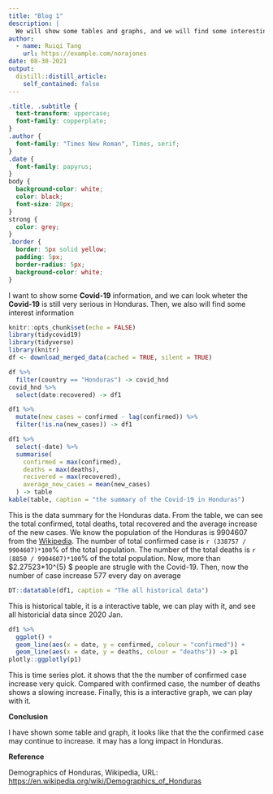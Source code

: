 ```yaml
---
title: "Blog 1"
description: |
  We will show some tables and graphs, and we will find some interesting finding from those tables and graphs
author:
  - name: Ruiqi Tang
    url: https://example.com/norajones
date: 08-30-2021
output:
  distill::distill_article:
    self_contained: false
---
```


```css
.title, .subtitle {
  text-transform: uppercase;
  font-family: copperplate;
}
.author {
  font-family: "Times New Roman", Times, serif;
}
.date {
  font-family: papyrus;
}
body {
  background-color: white;
  color: black;
  font-size: 20px;
}
strong {
  color: grey;
}
.border {
  border: 5px solid yellow;
  padding: 5px;
  border-radius: 5px;
  background-color: white;
}

```

I want to show some __Covid-19__ information, and we can look wheter the __Covid-19__ is still very serious in Honduras. Then, we also will find some interest information

```r
knitr::opts_chunk$set(echo = FALSE)
library(tidycovid19)
library(tidyverse)
library(knitr)
df <- download_merged_data(cached = TRUE, silent = TRUE)

df %>%
  filter(country == "Honduras") -> covid_hnd
covid_hnd %>%
  select(date:recovered) -> df1

df1 %>%
  mutate(new_cases = confirmed - lag(confirmed)) %>%
  filter(!is.na(new_cases)) -> df1
```

```r
df1 %>%
  select(-date) %>%
  summarise(
    confirmed = max(confirmed),
    deaths = max(deaths),
    recivered = max(recovered),
    average_new_cases = mean(new_cases)
  ) -> table
kable(table, caption = "the summary of the Covid-19 in Honduras")
```

This is the data summary for the Honduras data. From the table, we can see the total confirmed, total deaths, total recovered and the average increase of the new cases. We know the population of the Honduras is $9904607$ from the [Wikipedia](https://en.wikipedia.org/wiki/Demographics_of_Honduras). The number of total confirmed case is `r (338757 / 9904607)*100`% of the total population. The number of the total deaths is `r (8850 / 9904607)*100`% of the total population. Now, more than $2.27523*10^{5} $  people are strugle with the Covid-19. Then, now the number of case increase $577$ every day on average



```r
DT::datatable(df1, caption = "The all historical data")
```
This is historical table, it is a interactive table, we can play with it, and see all historicial data since 2020 Jan.

```r
df1 %>%
  ggplot() +
  geom_line(aes(x = date, y = confirmed, colour = "confirmed")) +
  geom_line(aes(x = date, y = deaths, colour = "deaths")) -> p1
plotly::ggplotly(p1)
```

This is time series plot. it shows that the the number of confirmed case increase very quick. Compared with confirmed case, the number of deaths shows a slowing increase. Finally, this is a interactive graph, we can play with it.

__Conclusion__

I have shown some table and graph, it looks like that the the confirmed case may continue to increase. it may has a long impact in Honduras.

__Reference__

Demographics of Honduras, Wikipedia, URL: [https://en.wikipedia.org/wiki/Demographics_of_Honduras](https://en.wikipedia.org/wiki/Demographics_of_Honduras)
